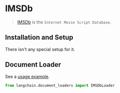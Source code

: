 # IMSDb

>[IMSDb](https://imsdb.com/) is the `Internet Movie Script Database`.
> 
## Installation and Setup

There isn't any special setup for it.

## Document Loader

See a [usage example](/docs/modules/data_connection/document_loaders/integrations/imsdb).


```python
from langchain.document_loaders import IMSDbLoader
```
